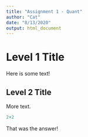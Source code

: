 ```yaml
---
title: "Assignment 1 - Quant"
author: "Cat"
date: "8/13/2020"
output: html_document
---
```

# Level 1 Title 

Here is some text!

## Level 2 Title 

More text. 

```r
2+2
```
That was the answer!


